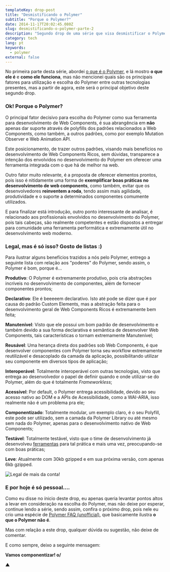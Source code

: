```yaml
---
templateKey: drop-post
title: "Desmistificando o Polymer"
subtitle: "Porque o Polymer?"
date: 2014-11-17T20:02:45.080Z
slug: desmistificando-o-polymer-parte-2
description: "Segundo drop de uma série que visa desmistificar o Polymer."
category: tech
lang: pt
keywords:
  - polymer
external: false
---
```


No primeira parte desta série, abordei [o que é o Polymer](https://betomuniz.com/blog/desmistificando-o-polymer-parte-1/), e lá mostro **o que ele é** e **como ele funciona**, mas não mencionei quais são os principais fatores para utilização e escolha do Polymer entre outras tecnologias presentes, mas a partir de agora, este será o principal objetivo deste segundo drop.

### Ok! Porque o Polymer?

O principal fator decisivo para escolha do Polymer como sua ferramenta para desenvolvimento de Web Components, é sua abrangência em **não** apenas dar suporte através de polyfills dos padrões relacionados a Web Components, como também, a outros padrões, como por exemplo Mutation Observer e Web Animation API.

Este posicionamento, de trazer outros padrões, visando mais benefícios no desenvolvimento de Web Components Ricos, sem dúvidas, transparece a intenção dos envolvidos no desenvolvimento do Polymer em oferecer uma ferramenta integrada com o que há de melhor na web.

Outro fator muito relevante, é a proposta de oferecer elementos prontos, pois isso é nitidamente uma forma de **exemplificar boas práticas no desenvolvimento de web components**, como também, evitar que os desenvolvedores **reinventem a roda**, tendo assim mais agilidade, produtividade e o suporte a determinados componentes comumente utilizados.

E para finalizar está introdução, outro ponto interessante de analisar, é relacionado aos profissionais envolvidos no desenvolvimento do Polymer, pois tais cabeças, são realmente competentes e estão dispostos a entregar para comunidade uma ferramenta performática e extremamente útil no desenvolvimento web moderno.

### Legal, mas é só isso? Gosto de listas :)

Para ilustrar alguns benefícios trazidos a nós pelo Polymer, entrego a seguinte lista com relação aos "poderes" do Polymer, sendo assim, o Polymer é bom, porque é...

**Produtivo**: O Polymer é extremamente produtivo, pois cria abstrações incríveis no desenvolvimento de componentes, além de fornecer componentes prontos;

**Declarativo**: Ele é beeeeem declarativo. Isto até pode se dizer que é por causa do padrão Custom Elements, mas a abstração feita para o desenvolvimento geral de Web Components Ricos é extremamente bem feita;

**Manutenível**: Visto que ele possui um bom padrão de desenvolvimento e também devido a sua forma declarativa e semântica de desenvolver Web Components, tais características o tornam extremamente Manutenível;

**Reusável**: Uma herança direta dos padrões sob Web Components, é que desenvolver componentes com Polymer torna seu workflow extremamente reutilizável e desacoplado da camada da aplicação, possibilitando utilizar seu componente em diversos tipos de aplicação;

**Interoperável**: Totalmente interoperável com outras tecnologias, visto que entrega ao desenvolvedor o papel de definir quando e onde utilizar-se do Polymer, além do que é totalmente _Frameworkless_;

**Acessível**: Por default, o Polymer entrega acessibilidade, devido ao seu acesso nativo ao DOM e a APIs de Acessibilidade, como a WAI-ARIA, isso realmente não é um problema pra ele;

**Componentizado**: Totalmente modular, um exemplo claro, é o seu Polyfill, este pode ser utilizado, sem a camada da Polymer Library ou até mesmo sem nada do Polymer, apenas para o desenvolvimento nativo de Web Components;

**Testável**: Totalmente testável, visto que o time de desenvolvimento já desenvolveu [ferramentas](https://github.com/Polymer/web-component-tester) para tal prática e mais uma vez, preocupando-se com boas práticas;

**Leve**: Atualmente com 30kb gzipped e em sua próxima versão, com apenas 6kb gzipped.

![Legal de mais da conta!](https://cldup.com/64w5k6CfKm.gif)

### E por hoje é só pessoal....

Como eu disse no ínicio deste drop, eu apenas queria levantar pontos altos a levar em consideração na escolha do Polymer, mas não deixe por esperar, continue lendo a série, sendo assim, confira o próximo drop, pois nele eu crio uma espécie de [Polymer FAQ (unofficial)](https://betomuniz.com/blog/desmistificando-o-polymer-parte-3/), que basicamente ilustra **o que o Polymer não é**.

Mas com relação a este drop, qualquer dúvida ou sugestão, não deixe de comentar.

E como sempre, deixo a seguinte mensagem:

**Vamos componentizar! o/**

▲
